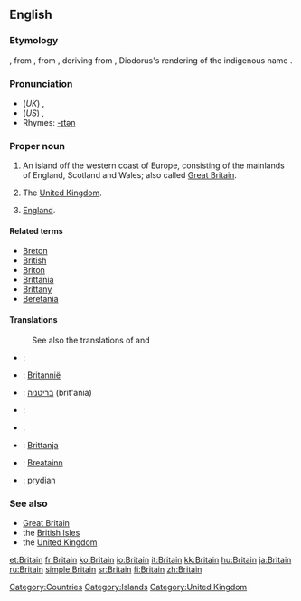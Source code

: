 {{wikipedia|dab=Britain}}
==English==

===Etymology===
{{etyl|enm}} {{term|Breteyne|lang=enm}}, from {{etyl|fro}} {{term|Bretaigne|lang=fro}}, from {{L.}} {{term|Britannia|lang=la}}, deriving from {{etyl|grc}} {{term||sc=polytonic|tr=Pretannia|lang=grc}}, Diodorus's rendering of the indigenous name {{term|pretani|lang=cel}}.

{{rfscript|Greek}}

===Pronunciation===
* (''UK'') {{IPA|/ˈbɹɪt.ən/}}, {{SAMPA|/"brIt(@)n/}}
* (''US'') {{IPA|/ˈbɹɪt.ɪn/}}, {{SAMPA|/br\`ItIn/}}
* Rhymes: [[Rhymes:English:-ɪtən|-ɪtən]]

===Proper noun===
{{en-proper-noun}}

# An island off the western coast of Europe, consisting of the mainlands of England, Scotland and Wales; also called [[Great Britain]].
# {{context|loosely}} The [[United Kingdom]].
# {{context|loosely|but|erroneously}} [[England]].

====Related terms====
* [[Breton]]
* [[British]]
* [[Briton]]
* [[Brittania]]
* [[Brittany]]
* [[Beretania]]

====Translations====
{{trans-top|island}}
:See also the translations of {{term|Great Britain}} and {{term|British Isles}}
* {{ttbc|Croatian}}: {{t-|hr|Britanija|f}}
* {{ttbc|Dutch}}: [[Britannië]]
* {{ttbc|Hebrew}}: [[בריטניה]] (brit'ania)
* {{ttbc|Kurdish}}: {{KUchar|[[به‌ریتانیا]]}}
{{trans-mid}}
* {{ttbc|Japanese}}: {{t-|ja|ブリテン|tr=Buriten|sc=Jpan}}
* {{ttbc|Maltese}}: [[Brittanja]]
* {{ttbc|Scottish Gaelic}}: [[Breatainn]] {{f}}
* {{ttbc|Welsh}}:  prydian
{{trans-bottom}}

{{trans-see|United Kingdom}}

{{trans-see|England}}

===See also===
* [[Great Britain]]
* the [[British Isles]]
* the [[United Kingdom]]

[[Category:Countries]]
[[Category:Islands]]
[[Category:United Kingdom]]

[[et:Britain]]
[[fr:Britain]]
[[ko:Britain]]
[[io:Britain]]
[[it:Britain]]
[[kk:Britain]]
[[hu:Britain]]
[[ja:Britain]]
[[ru:Britain]]
[[simple:Britain]]
[[sr:Britain]]
[[fi:Britain]]
[[zh:Britain]]
{{rfc-auto}}